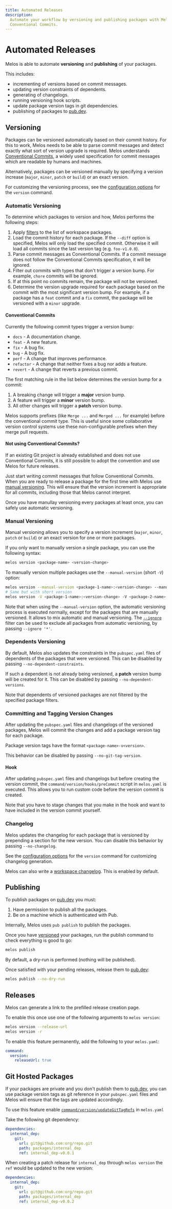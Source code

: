 ```yaml
---
title: Automated Releases
description:
  Automate your workflow by versioning and publishing packages with Melos and
  Conventional Commits.
---
```


# Automated Releases

Melos is able to automate **versioning** and **publishing** of your packages.

This includes:

- incrementing of versions based on commit messages.
- updating version constraints of dependents.
- generating of changelogs.
- running versioning hook scripts.
- update package version tags in git dependencies.
- publishing of packages to [pub.dev](https://pub.dev).

## Versioning

Packages can be versioned automatically based on their commit history. For this
to work, Melos needs to be able to parse commit messages and detect exactly what
sort of version upgrade is required. Melos understands
[Conventional Commits](https://www.conventionalcommits.org/en/v1.0.0/), a widely
used specification for commit messages which are readable by humans and
machines.

Alternatively, packages can be versioned manually by specifying a version
increase (`major`, `minor`, `patch` or `build`) or an exact version.

For customizing the versioning process, see the
[configuration options](/configuration/overview#commandversion) for the
`version` command.

### Automatic Versioning

To determine which packages to version and how, Melos performs the following
steps:

1. Apply [filters](/filters) to the list of workspace packages.
2. Load the commit history for each package. If the `--diff` option is
   specified, Melos will only load the specified commit. Otherwise it will load
   all commits since the last version tag (e.g. `foo-v1.0.0`).
3. Parse commit messages as Conventional Commits. If a commit message does not
   follow the Conventional Commits specification, it will be ignored.
4. Filter out commits with types that don't trigger a version bump. For example,
   `chore` commits will be ignored.
5. If at this point no commits remain, the package will not be versioned.
6. Determine the version upgrade required for each package based on the commit
   with the most significant version bump. For example, if a package has a
   `feat` commit and a `fix` commit, the package will be versioned with a
   `minor` upgrade.

#### Conventional Commits

Currently the following commit types trigger a version bump:

- `docs` - A documentation change.
- `feat` - A new feature.
- `fix` - A bug fix.
- `bug` - A bug fix.
- `perf` - A change that improves performance.
- `refactor` - A change that neither fixes a bug nor adds a feature.
- `revert` - A change that reverts a previous commit.

The first matching rule in the list below determines the version bump for a
commit:

1. A breaking change will trigger a **major** version bump.
2. A feature will trigger a **minor** version bump.
3. All other changes will trigger a **patch** version bump.

Melos supports prefixes (like `Merge ...` and `Merged ...` for example) before
the conventional commit type. This is useful since some collaborative version
control systems use these non-configurable prefixes when they merge pull
requests.

#### Not using Conventional Commits?

If an existing Git project is already established and does not use Conventional
Commits, it is still possible to adopt the convention and use Melos for future
releases.

Just start writing commit messages that follow Conventional Commits. When you
are ready to release a package for the first time with Melos use [manual
versioning](/guides/automated-releases#manual-versioning). This will ensure that the version increment is
appropriate for all commits, including those that Melos cannot interpret.

Once you have manullay versioning every packages at least once, you can safely
use automatic versioning.

### Manual Versioning

Manual versioning allows you to specify a version increment (`major`, `minor`,
`patch` or `build`) or an exact version for one or more packages.

If you only want to manually version a single package, you can use the following
syntax:

```sh
melos version <package-name> <version-change>
```

To manually version multiple packages use the `--manual-version` (short `-V`)
option:

```sh
melos version --manual-version <package-1-name>:<version-change> --manual-version <package-2-name>:<version-change>
# Same but with short version
melos version -V <package-1-name>:<version-change> -V <package-2-name>:<version-change>
```

Note that when using the `--manual-version` option, the automatic versioning
process is executed normally, except for the packages that are manually
versioned. It allows to mix automatic and manual versioning. The
[`--ignore`](/filters#--ignore) filter can be used to exclude all packages from
automatic versioning, by passing `--ignore '*'`.

### Dependents Versioning

By default, Melos also updates the constraints in the `pubspec.yaml` files of
dependents of the packages that were versioned. This can be disabled by passing
`--no-dependent-constraints`.

If such a dependent is not already being versioned, a **patch** version bump
will be created for it. This can be disabled by passing
`--no-dependent-versions`.

Note that dependents of versioned packages are not filtered by the specified
package filters.

### Committing and Tagging Version Changes

After updating the `pubspec.yaml` files and changelogs of the versioned
packages, Melos will commit the changes and add a package version tag for each
package.

Package version tags have the format `<package-name>-v<version>`.

This behavior can be disabled by passing `--no-git-tag-version`.

#### Hook

After updating `pubspec.yaml` files and changelogs but before creating the
version commit, the `command/version/hooks/preCommit` script in `melos.yaml` is
executed. This allows you to run custom code before the version commit is
created.

Note that you have to stage changes that you make in the hook and want to have
included in the version commit yourself.

### Changelog

Melos updates the changelog for each package that is versioned by prepending a
section for the new version. You can disable this behavior by passing
`--no-changelog`.

See the [configuration options](/configuration/overview#commandversion) for the
`version` command for customizing changelog generation.

Melos can also write a
[workspace changelog](/configuration/overview#workspacechangelog). This is
enabled by default.

## Publishing

To publish packages on [pub.dev](https://pub.dev) you must:

1. Have permission to publish all the packages.
2. Be on a machine which is authenticated with Pub.

<Info>Internally, Melos uses `pub publish` to publish the packages.</Info>

Once you have [versioned](/guides/automated-releases#versioning) your packages,
run the publish command to check everything is good to go:

```sh
melos publish
```

By default, a dry-run is performed (nothing will be published).

Once satisfied with your pending releases, release them to
[pub.dev](https://pub.dev):

```sh
melos publish --no-dry-run
```

## Releases

Melos can generate a link to the prefilled release creation page.

To enable this once use one of the following arguments to `melos version`:

```sh
melos version --release-url
melos version -r
```

To enable this feature permanently, add the following to your `melos.yaml`:

```yaml
command:
  version:
    releaseUrl: true
```

## Git Hosted Packages

If your packages are private and you don't publish them to
[pub.dev](https://pub.dev), you can use package version tags as git reference in
your `pubspec.yaml` files and Melos will ensure that the tags are updated
accordingly.

To use this feature enable
[`command/version/updateGitTagRefs`](/configuration/overview#updategittagrefs)
in `melos.yaml`

Take the following git dependency:

```yaml
dependencies:
  internal_dep:
    git:
      url: git@github.com:org/repo.git
      path: packages/internal_dep
      ref: internal_dep-v0.0.1
```

When creating a patch release for `internal_dep` through `melos version` the
`ref` would be updated to the new version:

```yaml
dependencies:
  internal_dep:
    git:
      url: git@github.com:org/repo.git
      path: packages/internal_dep
      ref: internal_dep-v0.0.2
```
